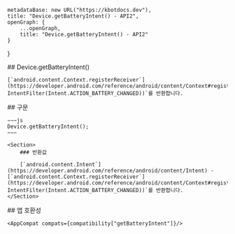 
    metadataBase: new URL("https://kbotdocs.dev"),
    title: "Device.getBatteryIntent() - API2",
    openGraph: {
        ...openGraph,
        title: "Device.getBatteryIntent() - API2"
    }
}

<Section>
    ## Device.getBatteryIntent()

    [`android.content.Context.registerReceiver`](https://developer.android.com/reference/android/content/Context#registerReceiver(android.content.BroadcastReceiver,%20android.content.IntentFilter))`(null, IntentFilter(Intent.ACTION_BATTERY_CHANGED))`를 반환합니다.
</Section>
<Section>
    ## 구문

    ~~~js
    Device.getBatteryIntent();
    ~~~

    <Section>
        ### 반환값

        [`android.content.Intent`](https://developer.android.com/reference/android/content/Intent) - [`android.content.Context.registerReceiver`](https://developer.android.com/reference/android/content/Context#registerReceiver(android.content.BroadcastReceiver,%20android.content.IntentFilter))`(null, IntentFilter(Intent.ACTION_BATTERY_CHANGED))`를 반환합니다.
    </Section>
</Section>
<Section>
    ## 앱 호환성

    <AppCompat compats={compatibility["getBatteryIntent"]}/>
</Section>